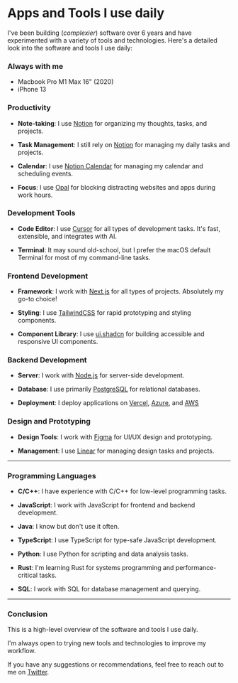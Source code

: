 # Apps and Tools I use daily

I've been building (<i>complexier</i>) software over 6 years and have 
experimented with a variety of tools and technologies. 
Here's a detailed look into the software and tools I use daily:

### Always with me
- Macbook Pro M1 Max 16" (2020)
- iPhone 13 

### Productivity

- **Note-taking**: I use [Notion](https://notion.so) for 
    organizing my thoughts, tasks, and projects.

- **Task Management**: I still rely on [Notion](https://notion.so) 
    for managing my daily tasks and projects.

- **Calendar**: I use [Notion Calendar](https://calendar.notion.so) 
    for managing my calendar and scheduling events.

- **Focus**: I use [Opal](https://opal.so) for blocking 
    distracting websites and apps during work hours.

### Development Tools

- **Code Editor**: I use [Cursor](https://code.visualstudio.com)
    for all types of development tasks. It's fast, extensible, and integrates with AI.

- **Terminal**: It may sound old-school, but I prefer the macOS default 
    Terminal for most of my command-line tasks.

### Frontend Development

- **Framework**: I work with [Next.js](https://nextjs.org) 
    for all types of projects. Absolutely my go-to choice!

- **Styling**: I use [TailwindCSS](https://tailwindcss.com) 
    for rapid prototyping and styling components.

- **Component Library**: I use [ui.shadcn](https://ui.shadcn.com) 
    for building accessible and responsive UI components.

### Backend Development

- **Server**: I work with [Node.js](https://nodejs.org) 
    for server-side development.

- **Database**: I use primarily [PostgreSQL](https://www.postgresql.org) 
    for relational databases.

- **Deployment**: I deploy applications on [Vercel](https://vercel.com), 
    [Azure](https://www.azure.com),
    and [AWS](https://aws.amazon.com)

### Design and Prototyping

- **Design Tools**: I work with [Figma](https://www.figma.com) for UI/UX design and prototyping.

- **Management**: I use [Linear](https://linear.app) for managing 
    design tasks and projects.

---

### Programming Languages

- **C/C++**: I have experience with C/C++ for low-level programming tasks.

- **JavaScript**: I work with JavaScript for frontend and backend development.

- **Java**: I know but don't use it often.

- **TypeScript**: I use TypeScript for type-safe JavaScript development.

- **Python**: I use Python for scripting and data analysis tasks.

- **Rust**: I'm learning Rust for systems programming and performance-critical tasks.

- **SQL**: I work with SQL for database management and querying.

---

### Conclusion

This is a high-level overview of the software and tools I use daily.

I'm always open to trying new tools and technologies to improve my workflow.

If you have any suggestions or recommendations, feel free to reach out to me on
[Twitter](https://twitter.com/gabfon_).